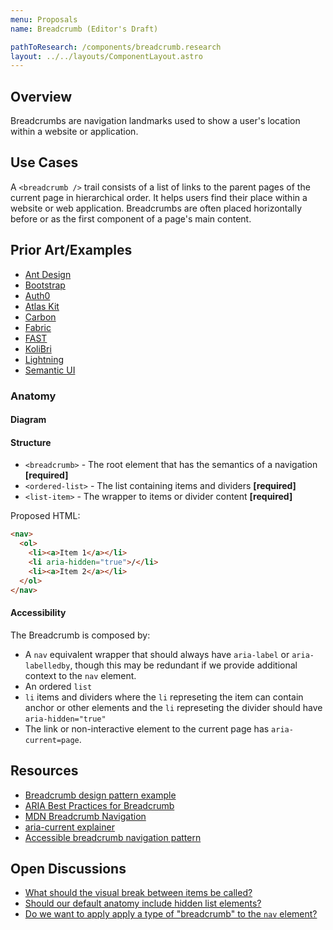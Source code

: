```yaml
---
menu: Proposals
name: Breadcrumb (Editor's Draft)

pathToResearch: /components/breadcrumb.research
layout: ../../layouts/ComponentLayout.astro
---
```



## Overview

Breadcrumbs are navigation landmarks used to show a user's location within a website or application.

## Use Cases

A `<breadcrumb />` trail consists of a list of links to the parent pages of the current page in hierarchical order. It helps users find their place within a website or web application. Breadcrumbs are often placed horizontally before or as the first component of a page's main content.

## Prior Art/Examples <a href="#prior-art" id="prior-art"></a>

- [Ant Design](https://ant.design/components/breadcrumb/)
- [Bootstrap](https://getbootstrap.com/docs/4.3/components/breadcrumb/)
- [Auth0](https://styleguide.auth0.com/components/breadcrumb)
- [Atlas Kit](https://atlassian.design/components/breadcrumbs/examples)
- [Carbon](https://www.carbondesignsystem.com/components/breadcrumb/code/)
- [Fabric](https://developer.microsoft.com/en-us/fluentui#/controls/web/breadcrumb)
- [FAST](https://explore.fast.design/components/fast-breadcrumb)
- [KoliBri](https://public-ui.github.io/docs/components/breadcrumb)
- [Lightning](https://www.lightningdesignsystem.com/components/breadcrumbs/)
- [Semantic UI](https://semantic-ui.com/collections/breadcrumb.html)

### Anatomy <a class="link" href="#anatomy" id="anatomy"></a>

#### Diagram <a class="link" href="#diagram" id="diagram"></a>

<BreadcrumbAnatomy />

#### Structure <a class="link" href="#structure" id="structure"></a>

- `<breadcrumb>` - The root element that has the semantics of a navigation **[required]**
- `<ordered-list>` - The list containing items and dividers **[required]**
- `<list-item>` - The wrapper to items or divider content **[required]**

Proposed HTML:

```html
<nav>
  <ol>
    <li><a>Item 1</a></li>
    <li aria-hidden="true">/</li>
    <li><a>Item 2</a></li>
  </ol>
</nav>
```

#### Accessibility <a class="link" href="#accessibility" id="accessibility"></a>

The Breadcrumb is composed by:

- A `nav` equivalent wrapper that should always have `aria-label` or `aria-labelledby`, though this may be redundant if we provide additional context to the `nav` element.
- An ordered `list`
- `li` items and dividers where the `li` represeting the item can contain anchor or other elements and the `li` represeting the divider should have `aria-hidden="true"`
- The link or non-interactive element to the current page has `aria-current=page`.

## Resources <a class="link" href="#resources" id="resources"></a>

- [Breadcrumb design pattern example](https://www.w3.org/TR/wai-aria-practices/examples/breadcrumb/index.html)
- [ARIA Best Practices for Breadcrumb](https://www.w3.org/TR/wai-aria-practices/#breadcrumb)
- [MDN Breadcrumb Navigation](https://developer.mozilla.org/en-US/docs/Web/CSS/Layout_cookbook/Breadcrumb_Navigation)
- [aria-current explainer](https://tink.uk/using-the-aria-current-attribute/)
- [Accessible breadcrumb navigation pattern](https://scottaohara.github.io/a11y_breadcrumbs/)

## Open Discussions

- [What should the visual break between items be called?](https://github.com/openui/open-ui/issues/200)
- [Should our default anatomy include hidden list elements?](https://github.com/openui/open-ui/issues/201)
- [Do we want to apply apply a type of "breadcrumb" to the `nav` element?](https://github.com/openui/open-ui/pull/165#discussion_r819187985)

